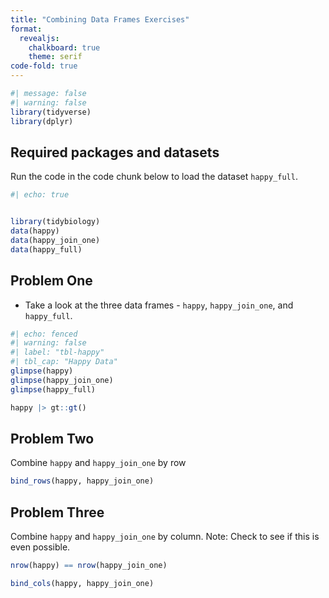 ```yaml
---
title: "Combining Data Frames Exercises"
format:
  revealjs: 
    chalkboard: true
    theme: serif
code-fold: true  
---
```


```r
#| message: false
#| warning: false
library(tidyverse)
library(dplyr)
```

## Required packages and datasets

Run the code in the code chunk below to load the dataset `happy_full`.

```r
#| echo: true


library(tidybiology)
data(happy)
data(happy_join_one)
data(happy_full)
```

## Problem One

-   Take a look at the three data frames - `happy`, `happy_join_one`, and `happy_full`.

```r
#| echo: fenced
#| warning: false
#| label: "tbl-happy"
#| tbl_cap: "Happy Data"
glimpse(happy)
glimpse(happy_join_one)
glimpse(happy_full)

happy |> gt::gt()
```

## Problem Two

Combine `happy` and `happy_join_one` by row

```r
bind_rows(happy, happy_join_one)
```

## Problem Three

Combine `happy` and `happy_join_one` by column. Note: Check to see if this is even possible.

```r
nrow(happy) == nrow(happy_join_one)

bind_cols(happy, happy_join_one)
```

